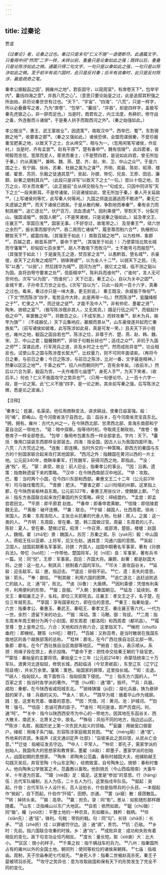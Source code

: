 ```yaml
---
---
---
```

title: 过秦论
---



贾谊

*《过秦论》者，论秦之过也。秦过只是末句“仁义不施”一语便断尽。此通篇文字，只看得中间“然而”二字一转，未转以前，重叠只是论秦如此之强；既转以后，重叠只是论陈涉如此之微。通篇只得二句文字，一句只是以秦如此之强，一句只是以陈涉如此之微。至于前半有说六国时，此只是反衬秦；后半有说秦时，此只是反衬陈涉，最是疏奇之笔。*

秦孝公据殽函之固¹，拥雍州之地²，君臣固守，以窥周室³，有席卷天下⁴，包举宇内⁵，囊括四海之意⁶，并吞八荒之心⁷。（意思只要论始皇之过，此是追叙其积强之所由始，非历论秦世世有过也。“天下”、“宇宙”、“四海”、“八荒”，只是一样字，所以必叠叠写之者，乃为“席卷”、“包举”、“囊括”、“并吞”，却是四样字，盖极写秦先虎狼之心，非一辞而足也。）当是时，商君佐之，内立法度，务耕织，修守战之备，外连衡而斗诸侯⁸，于是秦人拱手而取西河之外⁹。（秦之始强如此。）

孝公既没¹⁰，惠王、武王蒙故业¹¹，因遗策¹²，南取汉中¹³，西举巴、蜀¹⁴，东割膏腴之地¹⁵，收要害之郡¹⁶。（秦之又强如此。）诸侯恐惧，会盟而谋弱秦，不爱珍器重宝肥美之地，以致天下之士，合从缔交¹⁷，相与为一。（忽用闲笔写诸侯，作反衬。）当是时，齐有孟尝¹⁸，赵有平原¹⁹，楚有春申²⁰，魏有信陵²¹，此四君者，皆明智而忠信，宽厚而爱人，尊贤而重士，（不是赞四君，是说如此四君，曾无所加于秦。）约从离衡²²，兼韩、魏、燕、楚、齐、赵、宋、卫、中山之众²³。于是六国之士，有宁越、徐尚、苏秦、杜赫之属为之谋²⁴，齐明、周最、陈轸、昭滑、楼缓、翟景、苏厉、乐毅之徒通其意²⁵，吴起、孙膑、带佗、兒良、王廖、田忌、廉颇、赵奢之朋制其兵²⁶。（此段只是详写“以致天下之士”一句。）尝以十倍之地，百万之众，叩关而攻秦²⁷。（此正接前“合从缔交相与为一”句成文。只因中同详写“天下之士”一段夹断耳。不是夸诸侯，只说诸侯如此，曾无所加于秦。）秦人开关延敌²⁸，（上写诸侯何等忙，此写秦人何等闲。）九国之师逡巡遁逃而不敢进²⁹。秦无亡矢遗镞之费³⁰，而天下诸侯已困矣。于是从散约解，争割地而奉秦³¹，秦有余力而制其敝³²，追亡逐北³³，伏尸百万，流血漂卤³⁴。因利乘便³⁵，宰割天下，分裂河山，强国请服³⁶，弱国人朝³⁷。（不是笑诸侯，只是说秦之强如此。）延及孝文王、庄襄王³⁸，享国日浅³⁹，国家无事。（不好空过，故笔带之。）
及至秦王⁴⁰，续六世之余烈⁴¹，振长策而御宇内⁴²，吞二周而亡诸侯⁴³，履至尊而制六合⁴⁴，执棰拊以鞭笞天下⁴⁵，威震四海。（其强至于如此！）南取百越之地⁴⁶，以为桂林、象郡⁴⁷，百越之君，俯首系颈⁵⁸，委命下吏⁵⁹。（其强至于如此！）乃使蒙恬北筑长城而守藩篱⁵⁰，却匈奴七百余里⁵¹，胡人不敢南下而牧马⁵²，士不敢弯弓而报怨⁵³。（其强至于如此！）于是废先王之道，焚百家之言⁵⁴，以愚黔首。堕名城⁵⁵，杀豪俊，收天下之兵聚之咸阳⁵⁶，销锋铸键⁵⁷，以为金人十二⁵⁸，以弱天下之民。（先写“以愚”，“以弱”。）然后践华为城⁵⁹，因河为池⁶⁰，据亿丈之城，临不测之谿以为固。良将劲弩守要害之处⁶¹，信臣精卒⁶²，陈利兵而谁何⁶³，（“谁何”，言人无可奈何也。次写“以为固”，“而谁何”。）天下已定。秦王之心，自以为关中之固⁶⁴，金城千里，子孙帝王万世之业也。《次写“自以为”，只此一段共一百十六字，真秦之过也。看来，秦过亦只是一味大愚，更无别说。）
秦王既没，余威振于殊俗⁶⁵。（下文“然而陈涉”四字，笔势且作大转，此是再带一句。）然而陈涉⁶⁶，瓮牖绳枢之于⁶⁷，贮隶之人⁶⁸，而迁徙之徒⁶⁹。才能不及中人⁷⁰，非有仲尼、墨翟之贤⁷¹，陶朱、猗顿之富⁷²，（极写陈涉既非其人，又无其资。）蹑足行伍之间⁷³，而倔起什伯之中⁷⁴，率罢散之卒⁷⁵，将数百之众，（不成军旅。）而转攻秦⁷⁶，斩木为兵，揭竿为旗⁷⁷！（不成器仗。）天下云集响应，赢粮而景从⁷⁸，山东豪俊遂并起而亡秦族矣⁷⁹。（前写诸侯如彼难，此写陈涉如此易，真是可发一笑。）且夫天下非小弱也，雍州之地，殽函之固自若也⁸⁰。陈涉之位，非尊于齐、楚、燕、赵、韩、魏、宋、卫、中山之君；鉏耰棘矜⁸¹，非锬于句戟长铩也⁸²；适戍之众⁸³，非抗于九国之师⁸⁴；深谋远虑，行军用兵之道，非及乡时之士也⁸⁵。然而成败异变⁸⁶，功业相反也。试使山东之国与陈涉度长絜大⁸⁷，比权量力，则不可同年面语矣。（再将今日之秦，与前日之秦；今日之陈涉，与前日之陈涉，比对一番，文字最是精神。）然秦以区区之地⁸⁸，千乘之权⁸⁹，招八州而朝同列⁹⁰，百有余年矣。（收前半。）然后以六合为家，殽函为宫，一夫作难而七庙堕⁹¹，身死人手⁹²，为天下笑者，（收后半。）何也？仁义不施面攻守之势异也⁹³。（只用一旬便论尽。上一百十六字一段，是一论之案。此“仁义不施”四字，是一论之断。其余前写秦之强，后写陈涉之微，悉是论之波澜。）

【注释】

¹秦孝公：姓赢，名渠梁。他任用商鞅变法，讲求耕战，使秦日益富强。殺：同“崤”，即崤山，在今河南省洛宁县西北。函：函谷关，在今河南省灵宝县东北。
²拥，拥有。雍州：古代九州之一，在今陕西北部、甘肃西北部、青海东南部和宁夏自治区一带地方。
³窥：暗中探察。指等待时机，夺取周王朝玫权。
⁴席卷：像卷席子一样全部卷去。
⁵包举：像用布包裹东西一样全部拿去。字内：天下。
⁶囊括：像用口袋装东西那样全部装去。四海：指全国，因古人认为我国四面环海。
⁷八荒：八方荒远之地。
⁸连衡：即连横，当时外交的一种策略，即西方的秦国与东方的个别国家联合起来攻打其他国家。
⁹西河之外：指魏国在黄河以西的一片土地。公元前340年，商鞅率秦军，打败魏军，获得河西之地，即指此。
¹⁰没：通“殁”，死。
¹¹蒙：承受。故业：前人旧业，指秦孝公的事业。
¹²因：沿袭。遗策：指商鞅遗留下来的策略。
¹³汉中：在今陕西南部汉中地区。
¹⁴举：攻取。巴、蜀：当时两个小国，在今四川东部和西部。秦惠文王二十二年（公元前316年）司马锴伐蜀而灭。
¹⁵青腴：肥沃。
¹⁶要害之郡：山川险阻的州郡。这里指上郡，在今陕西省榆林县东南。公元前327年，秦惠王用张仪计，使魏献上郡。
¹⁷合从：指东方各国联合起来攻打秦国的外交策略。缔交：缔结盟约。
¹⁸孟尝：即孟尝君田文。
¹⁹平原：即平原君
赵胜。
²⁰春申：即春申君黄歇。
²¹信陵：即信陵君魏无忌。
²²离衡：破坏连横。
²³兼：联合。
²⁴宁越：越国人，仕西周君。徐尚：宋国人。苏秦：东周洛阳人，主张合从抗秦的代表人物。杜赫：周人。之属：这一类的人。
²⁵齐明：东周臣，曾在秦、楚、韩三国做过官。周最：东周君的儿子。陈轸：夏人，曾在秦、楚做过官。昭滑：一作召滑，或邵滑，楚臣。楼缓：赵国人，魏相。翟（zhā宅）景：魏国人。苏厉：苏秦之弟。乐（yuè月）毅：中山国人，燕昭王任以亚卿、上将军，后又仕赵。通其意：沟通六国的意图。
²⁶吴起：卫国人，战国前期著名军事家。孙膑：齐国人，战国中期著名军事家，著有《孙膑兵法》。带佗（tuó陀）：一作带他，楚国将军。兒（nl尼）良：军事家，著有兵书一篇。兒：同“倪”。王廖：军事家。田忌：齐国大将。廉颇、赵奢：都是赵国大将。之朋：这一批人。制其兵：统制着六国的军队。
²⁷叩关：直攻函谷关。
²⁸延敌：迎击敌军。延：邀，指迎击。
²⁹逡巡：徘徊不前。
³⁰亡、遗：丢失的意思。镞：箭头。
³¹奉：献给。
³²制其敝：利用六国的困弊。
³³追亡逐北：追赶战败逃亡的敌人。北：通“背”，败北。
³⁴卤（lǔ鲁）：大盾牌。
³⁵因利乘便：凭借有利条件，利用便利的形势。
³⁶服；臣服。
³⁷入朝：到秦国朝见。
²⁸延及：延续到。孝文王：秦昭襄王之子，名柱。即位三天即死去。庄襄王：孝文王之子，名子楚，在位三年就死去。
³⁹享国：享有国家权力，即在位的意思。
⁴⁰秦王：指秦始皇。
⁴¹六世：指秦孝公、秦惠玉、秦武王、秦昭王、秦孝文王、秦庄襄王等六代，一代为一世。余烈：遗留下来的功业。
⁴²振：挥动。策：马鞭。御：驾驭。
⁴³二周：指东周末年周王朝分为两个小封国，即东周君（都洛阳）和西周君（都巩县）。
⁴⁴履至尊：登上皇帝之位。六合：天地和四方称六合，这里指天下。
⁴⁵棰拊（chuífǔ垂府）：即棰杖。鞭笞（chī吃）：鞭打。
⁴⁶百越：又称百粤，是当时散居在我国东南地区的各个越族部落的总称。
⁴⁷桂林：郡名，在今广西壮族自治区北部一带。象郡：郡名，在今广西壮族自治区南部等地区。
⁴⁸俯首：低头，表示顺从。系颈：用绳子拴在颈上，表示投降。
⁴⁹委命下吏：把性命交给秦王朝的下级官吏。
⁵⁰蒙恬：秦始皇的主要将领。秦始皇三十三年（公元前214年）命蒙恬统率三十万军队，渡黄河北逐匈奴，修筑长城，西起临洮（今甘肃岷县），东至辽东（辽宁辽阳县境），共长万余里。藩篱：篱笆。喻国家的屏障，这里指长城。
⁵¹却：击退。
⁵²胡人：指匈奴人。南下面牧马：指匈奴南下侵扰。
⁵³士：指东方六国的人。
⁵⁴百家之言：指当时各学派的著作。
⁵⁵堕（huí辉）：通“隳”，毁坏。
⁵⁶兵：兵器。咸阳：秦都，在今陕西省咸阳城东北。
⁵⁷销锋铸镍（jù巨）：熔化兵器，铸为悬钟鼓的架子。锋：兵器的尖刃。
⁵⁸金人：铜人。
⁵⁹践华为城：循着华山作为城廓。践：登。这里有凭着、循着的意思。
⁶⁰因：凭借。河：黄河。池：护城诃。
⁶¹劲弩：强弓。
⁶²信臣：忠诚可靠的臣子。
⁶³谁何：呵问是谁，即严厉盘问。何，通“呵”。
⁶⁴关中：指今以陕西西安市为中心的一带地方。因其地在东函谷关、西大散关、南武关、北萧关之中，故名。
⁶⁵殊俗：风俗不同的地方，指边远山区。
⁶⁶陈涉：名胜，我国历史上第一次农民大起义的领袖。
⁶⁷瓮牖：用破瓮口做窗户。绳枢：用绳子系门轴。形容陈涉家庭极其贫困。
⁶⁸虻（méng萌）：通“氓”，外地来的农民。朱骏声《说文通训定声·壮部》：“自彼来此之民曰氓，从民从亡会意。”
⁶⁹迁徙：指被征发去守边。
⁷⁰中人：平常人。
⁷¹仲尼：即孔子，需家学派的创始人，我国伟大的思想家和教育家。墨翟（dí敌）：即墨子，墨家学派的创始人，战国初期的思想家。
⁷²陶朱：即陶朱公范蠡，春秋时越国大夫，他辅助越王勾践灭吴后，弃官至陶（今山东定陶），经商致富，自号陶朱公。猗顿：春秋时鲁人。他向陶朱公学致富之术，范蠡教以畜牧。他到猗氏（今山西临猗南）大畜牛羊，十年遂为巨富。
⁷³蹑（niè聂）足：插足。这里是“参加”的意思。行（háng）伍：古代军队编制，五人为伍，二十五人为行。这里指戍卒队伍。
⁷⁴倔起：突起。什伯：古代军队十人设什长，百人设伯长，什伯是指带兵的小头目。一本倔起作“俯起”，自下而起。什伯作“阡陌”，田野。亦通。
⁷⁵罢（pí疲）散：疲困散乱。
⁷⁶转：掉转头来。
⁷⁷揭：高举。
⁷⁸赢：担负。录：同“影”。景从：如影随形那样跟随着。
⁷⁹山东：泛指崤山以东广大地区。
⁸⁰自若：依然如故。
⁸¹鉏（chú锄）：同“锄”。耰（yoū优）：平整土地的一种农具，形如榔头。棘矜：戟柄。
⁸²惔（xiān先）：通“铦”，锋利。句戟：带钩的戟。句：同“勾”。长铩（shā杀）：长矛。
⁸³适（zhé折）戍：以罪被罚守边。适：通“谪”，责罚。
⁸⁴抗：匹敌。
⁸⁵乡时：先前。指六国联合攻秦的时侯。乡：通“向”。
⁸⁶成败异变：成功和失败有着相反的变化。故下句言功业恰巧相反。
⁸⁷度长：量长短。絜（xiè谢）大：比大小。
⁸⁸区区：很小的样子。
⁸⁹千乘之权：指千辆战车的兵力。
⁹⁰八州：指秦国所占有的雍州以外的全国土地。朝同列：使同等权位的诸侯来朝拜。
⁹¹七庙：指祖庙。周制，天子宗庙奉祀七代祖先。
⁹²身死人手：指秦二世被赵高杀死，秦王子婴被项羽杀死。
⁹³攻守之势异也：意为攻取敌国和保有天下的形势发生了完全不同的变化。